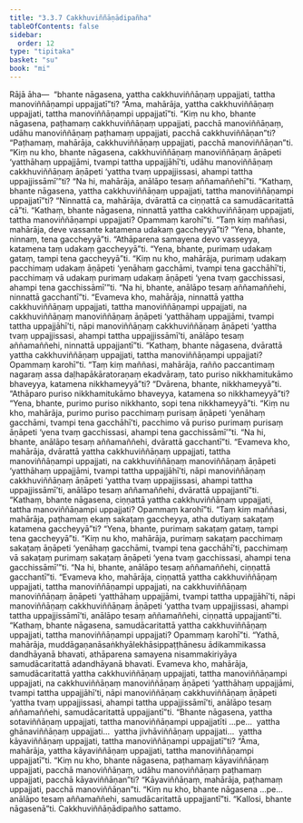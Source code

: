 ```yaml
---
title: "3.3.7 Cakkhuviññāṇādipañha"
tableOfContents: false
sidebar:
  order: 12
type: "tipitaka"
basket: "su"
book: "mi"
---
```



<DynamicBreadcrumb />

<Division number="55" book="mi" bookNo="28">

<Paragraph number="264" book="mi">
Rājā āha—  “bhante nāgasena, yattha cakkhuviññāṇaṃ uppajjati, tattha manoviññāṇampi uppajjatī”ti? “Āma, mahārāja, yattha cakkhuviññāṇaṃ uppajjati, tattha manoviññāṇampi uppajjatī”ti.
</Paragraph>

<Paragraph number="265" book="mi">
“Kiṃ nu kho, bhante nāgasena, paṭhamaṃ cakkhuviññāṇaṃ uppajjati, pacchā manoviññāṇaṃ, udāhu manoviññāṇaṃ paṭhamaṃ uppajjati, pacchā cakkhuviññāṇan”ti? “Paṭhamaṃ, mahārāja, cakkhuviññāṇaṃ uppajjati, pacchā manoviññāṇan”ti.
</Paragraph>

<Paragraph number="266" book="mi">
“Kiṃ nu kho, bhante nāgasena, cakkhuviññāṇaṃ manoviññāṇaṃ āṇāpeti ‘yatthāhaṃ uppajjāmi, tvampi tattha uppajjāhī’ti, udāhu manoviññāṇaṃ cakkhuviññāṇaṃ āṇāpeti ‘yattha tvaṃ uppajjissasi, ahampi tattha uppajjissāmī’”ti? “Na hi, mahārāja, anālāpo tesaṃ aññamaññehī”ti.
</Paragraph>

<Paragraph number="267" book="mi">
“Kathaṃ, bhante nāgasena, yattha cakkhuviññāṇaṃ uppajjati, tattha manoviññāṇampi uppajjatī”ti? “Ninnattā ca, mahārāja, dvārattā ca ciṇṇattā ca samudācaritattā cā”ti.
</Paragraph>

<Paragraph number="268" book="mi">
“Kathaṃ, bhante nāgasena, ninnattā yattha cakkhuviññāṇaṃ uppajjati, tattha manoviññāṇampi uppajjati? Opammaṃ karohī”ti. “Taṃ kiṃ maññasi, mahārāja, deve vassante katamena udakaṃ gaccheyyā”ti? “Yena, bhante, ninnaṃ, tena gaccheyyā”ti. “Athāparena samayena devo vasseyya, katamena taṃ udakaṃ gaccheyyā”ti. “Yena, bhante, purimaṃ udakaṃ gataṃ, tampi tena gaccheyyā”ti.
</Paragraph>

<Paragraph number="269" book="mi">
“Kiṃ nu kho, mahārāja, purimaṃ udakaṃ pacchimaṃ udakaṃ āṇāpeti ‘yenāhaṃ gacchāmi, tvampi tena gacchāhī’ti, pacchimaṃ vā udakaṃ purimaṃ udakaṃ āṇāpeti ‘yena tvaṃ gacchissasi, ahampi tena gacchissāmī’”ti. “Na hi, bhante, anālāpo tesaṃ aññamaññehi, ninnattā gacchantī”ti. “Evameva kho, mahārāja, ninnattā yattha cakkhuviññāṇaṃ uppajjati, tattha manoviññāṇampi uppajjati, na cakkhuviññāṇaṃ manoviññāṇaṃ āṇāpeti ‘yatthāhaṃ uppajjāmi, tvampi tattha uppajjāhī’ti, nāpi manoviññāṇaṃ cakkhuviññāṇaṃ āṇāpeti ‘yattha tvaṃ uppajjissasi, ahampi tattha uppajjissāmī’ti, anālāpo tesaṃ aññamaññehi, ninnattā uppajjantī”ti.
</Paragraph>

<Paragraph number="270" book="mi">
“Kathaṃ, bhante nāgasena, dvārattā yattha cakkhuviññāṇaṃ uppajjati, tattha manoviññāṇampi uppajjati? Opammaṃ karohī”ti. “Taṃ kiṃ maññasi, mahārāja, rañño paccantimaṃ nagaraṃ assa daḷhapākāratoraṇaṃ ekadvāraṃ, tato puriso nikkhamitukāmo bhaveyya, katamena nikkhameyyā”ti? “Dvārena, bhante, nikkhameyyā”ti. “Athāparo puriso nikkhamitukāmo bhaveyya, katamena so nikkhameyyā”ti? “Yena, bhante, purimo puriso nikkhanto, sopi tena nikkhameyyā”ti.
</Paragraph>

<Paragraph number="271" book="mi">
“Kiṃ nu kho, mahārāja, purimo puriso pacchimaṃ purisaṃ āṇāpeti ‘yenāhaṃ gacchāmi, tvampi tena gacchāhī’ti, pacchimo vā puriso purimaṃ purisaṃ āṇāpeti ‘yena tvaṃ gacchissasi, ahampi tena gacchissāmī’”ti. “Na hi, bhante, anālāpo tesaṃ aññamaññehi, dvārattā gacchantī”ti. “Evameva kho, mahārāja, dvārattā yattha cakkhuviññāṇaṃ uppajjati, tattha manoviññāṇampi uppajjati, na cakkhuviññāṇaṃ manoviññāṇaṃ āṇāpeti ‘yatthāhaṃ uppajjāmi, tvampi tattha uppajjāhī’ti, nāpi manoviññāṇaṃ cakkhuviññāṇaṃ āṇāpeti ‘yattha tvaṃ uppajjissasi, ahampi tattha uppajjissāmī’ti, anālāpo tesaṃ aññamaññehi, dvārattā uppajjantī”ti.
</Paragraph>

<Paragraph number="272" book="mi">
“Kathaṃ, bhante nāgasena, ciṇṇattā yattha cakkhuviññāṇaṃ uppajjati, tattha manoviññāṇampi uppajjati? Opammaṃ karohī”ti. “Taṃ kiṃ maññasi, mahārāja, paṭhamaṃ ekaṃ sakaṭaṃ gaccheyya, atha dutiyaṃ sakaṭaṃ katamena gaccheyyā”ti? “Yena, bhante, purimaṃ sakaṭaṃ gataṃ, tampi tena gaccheyyā”ti.
</Paragraph>

<Paragraph number="273" book="mi">
“Kiṃ nu kho, mahārāja, purimaṃ sakaṭaṃ pacchimaṃ sakaṭaṃ āṇāpeti ‘yenāhaṃ gacchāmi, tvampi tena gacchāhī’ti, pacchimaṃ vā sakaṭaṃ purimaṃ sakaṭaṃ āṇāpeti ‘yena tvaṃ gacchissasi, ahampi tena gacchissāmī’”ti. “Na hi, bhante, anālāpo tesaṃ aññamaññehi, ciṇṇattā gacchantī”ti. “Evameva kho, mahārāja, ciṇṇattā yattha cakkhuviññāṇaṃ uppajjati, tattha manoviññāṇampi uppajjati, na cakkhuviññāṇaṃ manoviññāṇaṃ āṇāpeti ‘yatthāhaṃ uppajjāmi, tvampi tattha uppajjāhī’ti, nāpi manoviññāṇaṃ cakkhuviññāṇaṃ āṇāpeti ‘yattha tvaṃ uppajjissasi, ahampi tattha uppajjissāmī’ti, anālāpo tesaṃ aññamaññehi, ciṇṇattā uppajjantī”ti.
</Paragraph>

<Paragraph number="274" book="mi">
“Kathaṃ, bhante nāgasena, samudācaritattā yattha cakkhuviññāṇaṃ uppajjati, tattha manoviññāṇampi uppajjati? Opammaṃ karohī”ti. “Yathā, mahārāja, muddāgaṇanāsaṅkhyālekhāsippaṭṭhānesu ādikammikassa dandhāyanā bhavati, athāparena samayena nisammakiriyāya samudācaritattā adandhāyanā bhavati. Evameva kho, mahārāja, samudācaritattā yattha cakkhuviññāṇaṃ uppajjati, tattha manoviññāṇampi uppajjati, na cakkhuviññāṇaṃ manoviññāṇaṃ āṇāpeti ‘yatthāhaṃ uppajjāmi, tvampi tattha uppajjāhī’ti, nāpi manoviññāṇaṃ cakkhuviññāṇaṃ āṇāpeti ‘yattha tvaṃ uppajjissasi, ahampi tattha uppajjissāmī’ti, anālāpo tesaṃ aññamaññehi, samudācaritattā uppajjantī”ti.
</Paragraph>

<Paragraph number="275" book="mi">
“Bhante nāgasena, yattha sotaviññāṇaṃ uppajjati, tattha manoviññāṇampi uppajjatīti …pe…  yattha ghānaviññāṇaṃ uppajjati…  yattha jivhāviññāṇaṃ uppajjati…  yattha kāyaviññāṇaṃ uppajjati, tattha manoviññāṇampi uppajjatī”ti? “Āma, mahārāja, yattha kāyaviññāṇaṃ uppajjati, tattha manoviññāṇampi uppajjatī”ti.
</Paragraph>

<Paragraph number="276" book="mi">
“Kiṃ nu kho, bhante nāgasena, paṭhamaṃ kāyaviññāṇaṃ uppajjati, pacchā manoviññāṇaṃ, udāhu manoviññāṇaṃ paṭhamaṃ uppajjati, pacchā kāyaviññāṇan”ti? “Kāyaviññāṇaṃ, mahārāja, paṭhamaṃ uppajjati, pacchā manoviññāṇan”ti.
</Paragraph>

<Paragraph number="277" book="mi">
“Kiṃ nu kho, bhante nāgasena …pe…  anālāpo tesaṃ aññamaññehi, samudācaritattā uppajjantī”ti.
</Paragraph>

<Paragraph number="278" book="mi">
“Kallosi, bhante nāgasenā”ti.

</Paragraph>
</Division>

<Paragraph number="279" type="center" book="mi">
Cakkhuviññāṇādipañho sattamo.
</Paragraph>